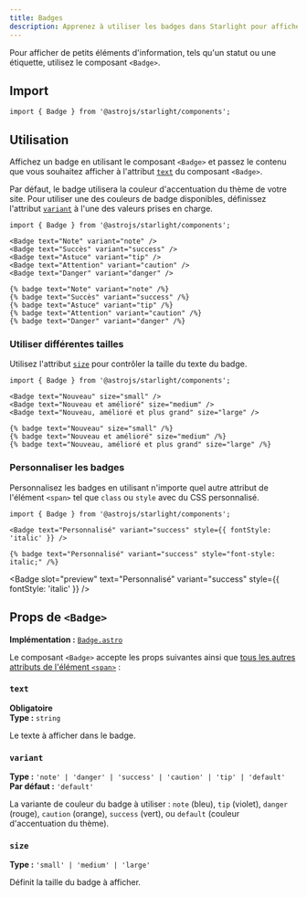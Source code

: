 ```yaml
---
title: Badges
description: Apprenez à utiliser les badges dans Starlight pour afficher des informations supplémentaires.
---
```



Pour afficher de petits éléments d'information, tels qu'un statut ou une étiquette, utilisez le composant `<Badge>`.


<Preview>

<Badge slot="preview" text="Nouveau" />

</Preview>

## Import

```tsx
import { Badge } from '@astrojs/starlight/components';
```

## Utilisation

Affichez un badge en utilisant le composant `<Badge>` et passez le contenu que vous souhaitez afficher à l'attribut [`text`](#text) du composant `<Badge>`.

Par défaut, le badge utilisera la couleur d'accentuation du thème de votre site.
Pour utiliser une des couleurs de badge disponibles, définissez l'attribut [`variant`](#variant) à l'une des valeurs prises en charge.

<Preview>

```mdx
import { Badge } from '@astrojs/starlight/components';

<Badge text="Note" variant="note" />
<Badge text="Succès" variant="success" />
<Badge text="Astuce" variant="tip" />
<Badge text="Attention" variant="caution" />
<Badge text="Danger" variant="danger" />
```

<Fragment slot="markdoc">

```markdoc
{% badge text="Note" variant="note" /%}
{% badge text="Succès" variant="success" /%}
{% badge text="Astuce" variant="tip" /%}
{% badge text="Attention" variant="caution" /%}
{% badge text="Danger" variant="danger" /%}
```

</Fragment>

<Fragment slot="preview">
	<Badge text="Note" variant="note" />
	<Badge text="Succès" variant="success" />
	<Badge text="Astuce" variant="tip" />
	<Badge text="Attention" variant="caution" />
	<Badge text="Danger" variant="danger" />
</Fragment>

</Preview>

### Utiliser différentes tailles

Utilisez l'attribut [`size`](#size) pour contrôler la taille du texte du badge.

<Preview>

```mdx /size="\w+"/
import { Badge } from '@astrojs/starlight/components';

<Badge text="Nouveau" size="small" />
<Badge text="Nouveau et amélioré" size="medium" />
<Badge text="Nouveau, amélioré et plus grand" size="large" />
```

<Fragment slot="markdoc">

```markdoc /size="\w+"/
{% badge text="Nouveau" size="small" /%}
{% badge text="Nouveau et amélioré" size="medium" /%}
{% badge text="Nouveau, amélioré et plus grand" size="large" /%}
```

</Fragment>

<Fragment slot="preview">
	<Badge text="Nouveau" size="small" />
	<Badge text="Nouveau et amélioré" size="medium" />
	<Badge text="Nouveau, amélioré et plus grand" size="large" />
</Fragment>

</Preview>

### Personnaliser les badges

Personnalisez les badges en utilisant n'importe quel autre attribut de l'élément `<span>` tel que `class` ou `style` avec du CSS personnalisé.

<Preview>

```mdx "style={{ fontStyle: 'italic' }}"
import { Badge } from '@astrojs/starlight/components';

<Badge text="Personnalisé" variant="success" style={{ fontStyle: 'italic' }} />
```

<Fragment slot="markdoc">

```markdoc 'style="font-style: italic;"'
{% badge text="Personnalisé" variant="success" style="font-style: italic;" /%}
```

</Fragment>

<Badge
	slot="preview"
	text="Personnalisé"
	variant="success"
	style={{ fontStyle: 'italic' }}
/>

</Preview>

## Props de `<Badge>`

**Implémentation :** [`Badge.astro`](https://github.com/withastro/starlight/blob/main/packages/starlight/user-components/Badge.astro)

Le composant `<Badge>` accepte les props suivantes ainsi que [tous les autres attributs de l'élément `<span>`](https://developer.mozilla.org/fr/docs/Web/HTML/Global_attributes) :

### `text`

**Obligatoire**  
**Type :** `string`

Le texte à afficher dans le badge.

### `variant`

**Type :** `'note' | 'danger' | 'success' | 'caution' | 'tip' | 'default'`  
**Par défaut :** `'default'`

La variante de couleur du badge à utiliser : `note` (bleu), `tip` (violet), `danger` (rouge), `caution` (orange), `success` (vert), ou `default` (couleur d'accentuation du thème).

### `size`

**Type :** `'small' | 'medium' | 'large'`

Définit la taille du badge à afficher.

